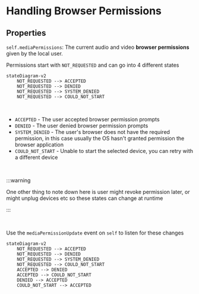 # Handling Browser Permissions

## Properties 

`self.mediaPermissions`: The current audio and video **browser permissions** given by the local
  user.

Permissions start with `NOT_REQUESTED` and can go into 4 different states


```mermaid
stateDiagram-v2
    NOT_REQUESTED --> ACCEPTED
    NOT_REQUESTED --> DENIED
    NOT_REQUESTED --> SYSTEM_DENIED
    NOT_REQUESTED --> COULD_NOT_START
```

<br />


- `ACCEPTED` - The user accepted browser permission prompts
- `DENIED` - The user denied browser permission prompts
- `SYSTEM_DENIED` - The user's browser does not have the required permission, in this case usually the OS hasn't granted permission the browser application
- `COULD_NOT_START` - Unable to start the selected device, you can retry with a different device

<br />

:::warning

One other thing to note down here is user might revoke permission later, or might unplug devices etc so these states can change at runtime

:::

<br />


Use the `mediaPermissionUpdate` event on `self` to listen for these changes

```mermaid
stateDiagram-v2
    NOT_REQUESTED --> ACCEPTED
    NOT_REQUESTED --> DENIED
    NOT_REQUESTED --> SYSTEM_DENIED
    NOT_REQUESTED --> COULD_NOT_START
    ACCEPTED --> DENIED
    ACCEPTED --> COULD_NOT_START
    DENIED --> ACCEPTED
    COULD_NOT_START --> ACCEPTED 
```